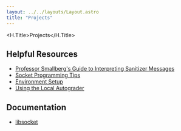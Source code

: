 ```yaml
---
layout: ../../layouts/Layout.astro
title: "Projects"
---
```



<H.Title>Projects</H.Title>
<br/>

<Projects />

## Helpful Resources
- [Professor Smallberg's Guide to Interpreting Sanitizer Messages](/misc/sanitizer)
- [Socket Programming Tips](/misc/sockets)
- [Environment Setup](/misc/setup)
- [Using the Local Autograder](/misc/autograder)

## Documentation
- [libsocket](/misc/libsocket)
